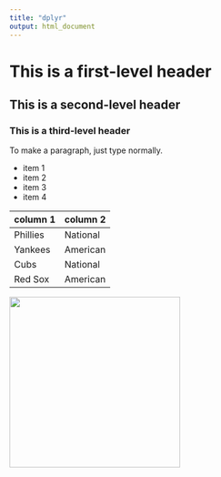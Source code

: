 ```yaml
---
title: "dplyr"
output: html_document
---
```


# This is a first-level header
## This is a second-level header
### This is a third-level header

To make a paragraph, just type normally.

* item 1
* item 2
* item 3
* item 4

column 1 | column 2
---|---
Phillies | National 
Yankees | American
Cubs | National
Red Sox | American

<img src="picture.jpg" width="300" /> 